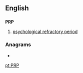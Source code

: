 {{also|PrP}}
==English==

==={{initialism}}===
'''PRP'''

# [[psychological refractory period]]

===Anagrams===
* {{alphagram|[[p.pr.#English|p.pr.]]}} 


[[pt:PRP]]